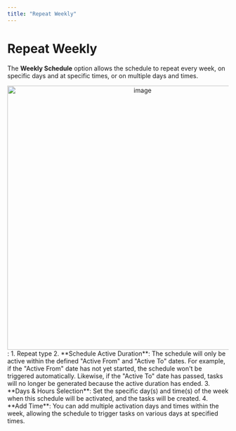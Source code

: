 ```yaml
---
title: "Repeat Weekly"
---
```


# Repeat Weekly

The **Weekly Schedule** option allows the schedule to repeat every week, on specific days and at specific times, or on multiple days and times.

<div align="center">
  <img src="https://t3837933.p.clickup-attachments.com/t3837933/70128265-88bb-4f1c-b335-fe81dedcfc69/image.png" alt="image" width="600" />
</div>:
1. Repeat type
2. **Schedule Active Duration**: The schedule will only be active within the defined "Active From" and "Active To" dates. For example, if the "Active From" date has not yet started, the schedule won't be triggered automatically. Likewise, if the "Active To" date has passed, tasks will no longer be generated because the active duration has ended.
3. **Days & Hours Selection**: Set the specific day(s) and time(s) of the week when this schedule will be activated, and the tasks will be created.
4. **Add Time**: You can add multiple activation days and times within the week, allowing the schedule to trigger tasks on various days at specified times.